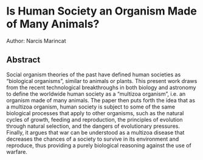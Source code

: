 # Is Human Society an Organism Made of Many Animals?

Author: Narcis Marincat

## Abstract

Social organism theories of the past have defined human societies as
“biological organisms”, similar to animals or plants. This present work draws from
the recent technological breakthroughs in both biology and astronomy to define
the worldwide human society as a “multizoa organism”, i.e. an organism made of
many animals. The paper then puts forth the idea that as a multizoa organism,
human society is subject to some of the same biological processes that apply to
other organisms, such as the natural cycles of growth, feeding and reproduction,
the principles of evolution through natural selection, and the dangers of
evolutionary pressures. Finally, it argues that war can be understood as a multizoa
disease that decreases the chances of a society to survive in its environment and
reproduce, thus providing a purely biological reasoning against the use of warfare.
